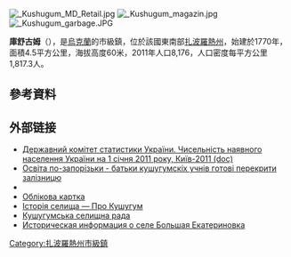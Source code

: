 {{No footnotes|time=2015-09-16T13:47:05+00:00}}
{{coord|47|42|38|N|35|13|9|E|scale:30000|display=title}}

[[Image:_Kushugum_MD_Retail.jpg|thumb]]
[[Image:_Kushugum_magazin.jpg|thumb]]
[[Image:_Kushugum_garbage.JPG|thumb]]

'''庫舒古姆'''（{{lang-uk|Кушугум}}），是[[烏克蘭|烏克蘭]]的市級鎮，位於該國東南部[[扎波羅熱州|扎波羅熱州]]，始建於1770年，面積4.5平方公里，海拔高度60米，2011年人口8,176，人口密度每平方公里1,817.3人。

==參考資料==
{{reflist}}

==外部链接==
* [https://web.archive.org/web/20121010205321/http://stat6.stat.lviv.ua/PXWEB2007/ukr/publ/2011/chnas.zip Державний комітет статистики України. Чисельність наявного населення України на 1 січня 2011 року, Київ-2011 (doc)]
* [http://reporter.zp.ua/2009/10/28/fotoreportazh-obrazovanie-po-zaporozhski-roditeli-kushugumskikh-uchenikov-gotovy-perekryt Освіта по-запорізьки - батьки кушугумскіх учнів готові перекрити залізницю]{{dead link|date=2017年12月 |bot=InternetArchiveBot |fix-attempted=yes }}
* {{cite web|url=http://kuchugum.org.ua/news/u_kushugmskoj_gimnazii_otkrylos_vtoroe_dykhanie/2011-04-11-133|title=У Кушугумской гімназії відкрилося «друге дихання»|date=2011-04-11|publisher=Кушугум|accessdate=2013-09-27|lang=|deadurl=yes|archiveurl=https://web.archive.org/web/20131007052626/http://kuchugum.org.ua/news/u_kushugmskoj_gimnazii_otkrylos_vtoroe_dykhanie/2011-04-11-133|archivedate=2013年10月7日|df=}}
* [http://gska2.rada.gov.ua/pls/z7502/A005?rdat1=02.07.2008&rf7571=12262 Облікова картка]{{dead link|date=2017年12月 |bot=InternetArchiveBot |fix-attempted=yes }}
* [http://kuchugum.at.ua/publ/2-1-0-4 Історія селища — Про Кушугум] {{Wayback|url=http://kuchugum.at.ua/publ/2-1-0-4 |date=20200222011009 }} {{ref-ru}}
* [http://kushugumselrada.blogspot.com/ Кушугумська селищна рада] {{Wayback|url=http://kushugumselrada.blogspot.com/ |date=20200217185603 }}
* [http://www.surnameindex.info/info/ekaterinoslav/alexandrovsk/bolshayaekaterinovka/index.html Историческая информация о селе Большая Екатериновка] {{Wayback|url=http://www.surnameindex.info/info/ekaterinoslav/alexandrovsk/bolshayaekaterinovka/index.html |date=20210303001402 }} {{ref-ru}}

{{DEFAULTSORT:Кушугум}}
[[Category:扎波羅熱州市級鎮|Category:扎波羅熱州市級鎮]]


{{Zaporizhia-geo-stub}}